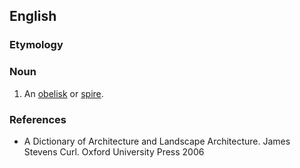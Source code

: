 ==English==

===Etymology===
{{etystub|en}}

===Noun===
{{en-noun}}

# {{lb|en|architecture}} An [[obelisk]] or [[spire]].

===References===
* A Dictionary of Architecture and Landscape Architecture. James Stevens Curl. Oxford University Press 2006